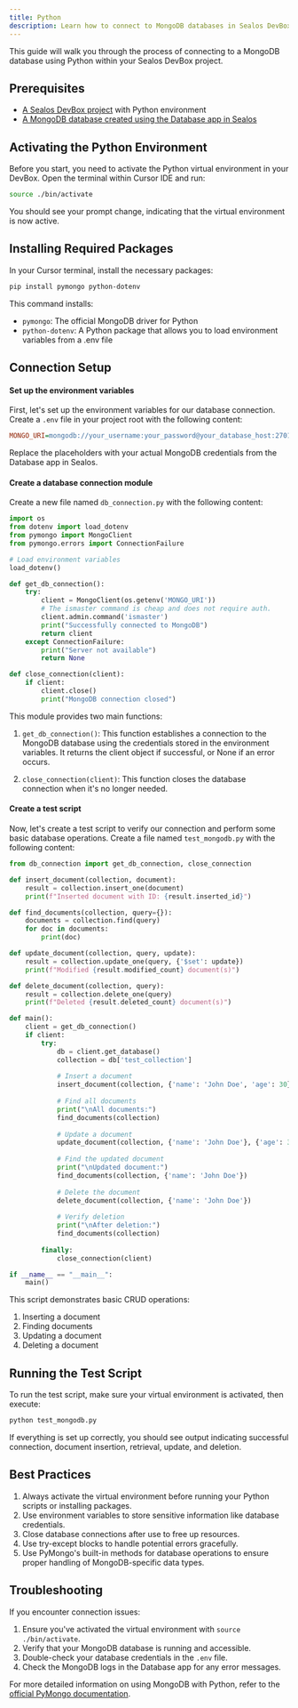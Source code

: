 ```yaml
---
title: Python
description: Learn how to connect to MongoDB databases in Sealos DevBox using Python
---
```


This guide will walk you through the process of connecting to a MongoDB database using Python within your Sealos DevBox project.

## Prerequisites

- [A Sealos DevBox project](/docs/guides/fundamentals/create-a-project) with Python environment
- [A MongoDB database created using the Database app in Sealos](./)

## Activating the Python Environment

Before you start, you need to activate the Python virtual environment in your DevBox. Open the terminal within Cursor IDE and run:

```bash
source ./bin/activate
```

You should see your prompt change, indicating that the virtual environment is now active.

## Installing Required Packages

In your Cursor terminal, install the necessary packages:

```bash
pip install pymongo python-dotenv
```

This command installs:
- `pymongo`: The official MongoDB driver for Python
- `python-dotenv`: A Python package that allows you to load environment variables from a .env file

## Connection Setup

<div className='fd-steps [&_h4]:fd-step'>

#### Set up the environment variables

First, let's set up the environment variables for our database connection. Create a `.env` file in your project root with the following content:

```ini title=".env"
MONGO_URI=mongodb://your_username:your_password@your_database_host:27017/your_database_name?authSource=admin
```

Replace the placeholders with your actual MongoDB credentials from the Database app in Sealos.

#### Create a database connection module

Create a new file named `db_connection.py` with the following content:

```python title="db_connection.py"
import os
from dotenv import load_dotenv
from pymongo import MongoClient
from pymongo.errors import ConnectionFailure

# Load environment variables
load_dotenv()

def get_db_connection():
    try:
        client = MongoClient(os.getenv('MONGO_URI'))
        # The ismaster command is cheap and does not require auth.
        client.admin.command('ismaster')
        print("Successfully connected to MongoDB")
        return client
    except ConnectionFailure:
        print("Server not available")
        return None

def close_connection(client):
    if client:
        client.close()
        print("MongoDB connection closed")
```

This module provides two main functions:

1. `get_db_connection()`: This function establishes a connection to the MongoDB database using the credentials stored in the environment variables. It returns the client object if successful, or None if an error occurs.

2. `close_connection(client)`: This function closes the database connection when it's no longer needed.

#### Create a test script

Now, let's create a test script to verify our connection and perform some basic database operations. Create a file named `test_mongodb.py` with the following content:

```python title="test_mongodb.py"
from db_connection import get_db_connection, close_connection

def insert_document(collection, document):
    result = collection.insert_one(document)
    print(f"Inserted document with ID: {result.inserted_id}")

def find_documents(collection, query={}):
    documents = collection.find(query)
    for doc in documents:
        print(doc)

def update_document(collection, query, update):
    result = collection.update_one(query, {'$set': update})
    print(f"Modified {result.modified_count} document(s)")

def delete_document(collection, query):
    result = collection.delete_one(query)
    print(f"Deleted {result.deleted_count} document(s)")

def main():
    client = get_db_connection()
    if client:
        try:
            db = client.get_database()
            collection = db['test_collection']
            
            # Insert a document
            insert_document(collection, {'name': 'John Doe', 'age': 30})
            
            # Find all documents
            print("\nAll documents:")
            find_documents(collection)
            
            # Update a document
            update_document(collection, {'name': 'John Doe'}, {'age': 31})
            
            # Find the updated document
            print("\nUpdated document:")
            find_documents(collection, {'name': 'John Doe'})
            
            # Delete the document
            delete_document(collection, {'name': 'John Doe'})
            
            # Verify deletion
            print("\nAfter deletion:")
            find_documents(collection)
            
        finally:
            close_connection(client)

if __name__ == "__main__":
    main()
```

This script demonstrates basic CRUD operations:

1. Inserting a document
2. Finding documents
3. Updating a document
4. Deleting a document

</div>

## Running the Test Script

To run the test script, make sure your virtual environment is activated, then execute:

```bash
python test_mongodb.py
```

If everything is set up correctly, you should see output indicating successful connection, document insertion, retrieval, update, and deletion.

## Best Practices

1. Always activate the virtual environment before running your Python scripts or installing packages.
2. Use environment variables to store sensitive information like database credentials.
3. Close database connections after use to free up resources.
4. Use try-except blocks to handle potential errors gracefully.
5. Use PyMongo's built-in methods for database operations to ensure proper handling of MongoDB-specific data types.

## Troubleshooting

If you encounter connection issues:

1. Ensure you've activated the virtual environment with `source ./bin/activate`.
2. Verify that your MongoDB database is running and accessible.
3. Double-check your database credentials in the `.env` file.
4. Check the MongoDB logs in the Database app for any error messages.

For more detailed information on using MongoDB with Python, refer to the [official PyMongo documentation](https://pymongo.readthedocs.io/).